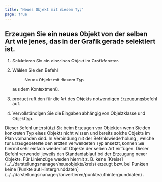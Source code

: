 ```yaml
---
title: "Neues Objekt mit diesem Typ"
page: true
---
```

## Erzeugen Sie ein neues Objekt von der selben Art wie jenes, das in der Grafik gerade selektiert ist.

1. Selektieren Sie ein <Italic> einzelnes </Italic>  Objekt im Grafikfenster.

2. W&#228;hlen Sie den Befehl <Menu>Neues Objekt mit diesem Typ</Menu>  aus dem Kontextmen&#252;.

3. <Placeholder>product</Placeholder> ruft den f&#252;r die Art des Objekts notwendigen Erzeugungsbefehl auf.

4. Vervollst&#228;ndigen Sie die Eingaben abh&#228;ngig von Objektklasse und Objekttyp.




<Success>
Dieser Befehl unterst&#252;tzt Sie beim Erzeugen von Objekten wenn Sie den konkreten Typ eines Objekts nicht wissen und bereits solche Objekte im Plan vorhanden sind. In Verbindung mit der  <Italic> Befehlswiederholung </Italic> , welche f&#252;r Erzeugebefehle den letzten verwendeten Typ ansetzt, k&#246;nnen Sie hiermit sehr einfach wiederholt Objekte der selben Art einf&#252;gen. 
</Success>


<Warning>
Dieser Befehl verwendet jeweils den Standardablauf bei der Erzeugung neuer Objekte.
F&#252;r Linienz&#252;ge werden hiermit z. B. keine [Kreise](../../darstellungsmanager/neueobjekte/kreis)
 erzeugt<GeoMapper> bzw. bei Punkten keine [Punkte auf Hintergrunddaten](../../darstellungsmanager/konvertieren/punkteaufhintergrunddaten)

</GeoMapper>
.
</Warning>
